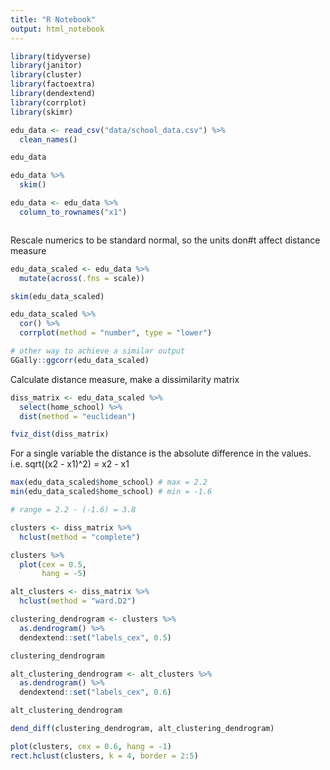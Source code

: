 ```yaml
---
title: "R Notebook"
output: html_notebook
---
```


```r

library(tidyverse)
library(janitor)
library(cluster)
library(factoextra)
library(dendextend)
library(corrplot)
library(skimr)

```

```r

edu_data <- read_csv("data/school_data.csv") %>% 
  clean_names()

edu_data

```

```r

edu_data %>% 
  skim()

```

```r

edu_data <- edu_data %>% 
  column_to_rownames("x1")



```

Rescale numerics to be standard normal, so the units don#t affect distance measure

```r

edu_data_scaled <- edu_data %>% 
  mutate(across(.fns = scale))

skim(edu_data_scaled)

```

```r

edu_data_scaled %>% 
  cor() %>% 
  corrplot(method = "number", type = "lower")

# other way to achieve a similar output
GGally::ggcorr(edu_data_scaled)

```

Calculate distance measure, make a dissimilarity matrix

```r

diss_matrix <- edu_data_scaled %>% 
  select(home_school) %>% 
  dist(method = "euclidean")

```

```r

fviz_dist(diss_matrix)

```
For a single variable the distance is the absolute difference in the values.
i.e. sqrt((x2 - x1)^2) = x2 - x1



```r

max(edu_data_scaled$home_school) # max = 2.2
min(edu_data_scaled$home_school) # min = -1.6

# range = 2.2 - (-1.6) = 3.8

```

```r

clusters <- diss_matrix %>% 
  hclust(method = "complete")

```

```r

clusters %>% 
  plot(cex = 0.5,
       hang = -5)

```

```r

alt_clusters <- diss_matrix %>% 
  hclust(method = "ward.D2")

```

```r

clustering_dendrogram <- clusters %>% 
  as.dendrogram() %>% 
  dendextend::set("labels_cex", 0.5)

clustering_dendrogram

```

```r

alt_clustering_dendrogram <- alt_clusters %>% 
  as.dendrogram() %>% 
  dendextend::set("labels_cex", 0.6)

alt_clustering_dendrogram

```

```r

dend_diff(clustering_dendrogram, alt_clustering_dendrogram)

```

```r

plot(clusters, cex = 0.6, hang = -1)
rect.hclust(clusters, k = 4, border = 2:5)

```

